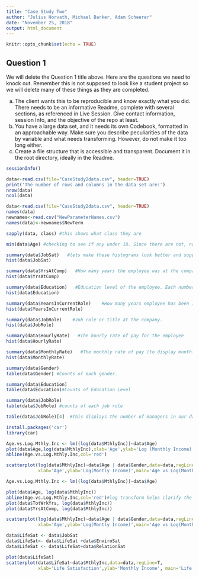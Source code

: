 ---
title: "Case Study Two"
author: "Julius Horvath, Michael Barker, Adam Scheerer"
date: "November 25, 2018"
output: html_document
---

```{r setup, include=FALSE}
knitr::opts_chunk$set(echo = TRUE)
```

## Question 1 

We will delete the Question 1 title above. Here are the questions we need to knock out. Remember this is not supposed to look like a student project so we will delete many of these things as they are completed.

a.	The client wants this to be reproducible and know exactly what you did.  There needs to be an informative Readme, complete with several sections, as referenced in Live Session.  Give contact information, session Info, and the objective of the repo at least.  
b.	You have a large data set, and it needs its own Codebook, formatted in an approachable way.  Make sure you describe peculiarities of the data by variable and what needs transforming.  However, do not make it too long either.
c.	Create a file structure that is accessible and transparent.  Document it in the root directory, ideally in the Readme.

```{r 1A, echo=TRUE}
sessionInfo()

```


```{r 2A, echo=TRUE}
data<-read.csv(file="CaseStudy2data.csv", header=TRUE)
print('The number of rows and columns in the data set are:')
nrow(data)
ncol(data)
```

```{r 2B, echo=TRUE}
data<-read.csv(file="CaseStudy2data.csv", header=TRUE)
names(data)
newnames<-read.csv("NewParameterNames.csv")
names(data)<-newnames$NewTerm
```
```{r 2D, echo=TRUE}
sapply(data, class) #this shows what class they are
```


```{r 3A, echo=TRUE}
min(data$Age) #checking to see if any under 18. Since there are not, no need to remove at this point. 
```
```{r 3B, echo=TRUE}
summary(data$JobSat)   #lets make these histograms look better and supply commentary on them.
hist(data$JobSat)

summary(data$YrsAtComp)   #How many years the employee was at the company.
hist(data$YrsAtComp)

summary(data$Education)   #Education level of the employee. Each number indicates how many years of college they have completed.
hist(data$Education)

summary(data$YearsInCurrentRole)    #How many years employee has been in their current role. 
hist(data$YearsInCurrentRole)

summary(data$JobRole)    #Job role or title at the company.
hist(data$JobRole)

summary(data$HourlyRate)   #The hourly rate of pay for the employee
hist(data$HourlyRate)

summary(data$MonthlyRate)   #The monthly rate of pay (to display monthly income in comparison to hourly pay to show if the employee is less than or more than full time if hourly)
hist(data$MonthlyRate)

```

```{r 3C, echo=TRUE}
summary(data$Gender)
table(data$Gender) #Counts of each gender.

summary(data$Education)
table(data$Education)#Counts of Education Level

summary(data$JobRole)
table(data$JobRole) #counts of each job role
```


```{r 3D, echo=TRUE}
table(data$JobRole)[4]  #This displays the number of managers in our dataset.


```

```{r 4B, echo=TRUE}
install.packages('car')
library(car)

Age.vs.Log.Mthly.Inc <- lm((log(data$MthlyInc))~data$Age)
plot(data$Age,log(data$MthlyInc),xlab='Age',ylab='Log (Monthly Income) ',main='Age vs Log(Monthly Income)')
abline(Age.vs.Log.Mthly.Inc,col='red')

scatterplot(log(data$MthlyInc)~data$Age | data$Gender,data=data,regLine=T,
            xlab='Age',ylab='Log(Montly Income)',main='Age vs Log(Monthly Income)')


```

```{r 4C, echo=TRUE}
Age.vs.Log.Mthly.Inc <- lm((log(data$MthlyInc))~data$Age)

plot(data$Age, log(data$MthlyInc))
abline(Age.vs.Log.Mthly.Inc,col='red')#log transform helps clarify the plots. There appears to be a relationship between age and monthly income, however age is really just a proxy for things like experience or time at a company/in the workforce. plotting those you get a much stronger relationship. 
plot(data$TotWrkYrs, log(data$MthlyInc))
plot(data$YrsAtComp, log(data$MthlyInc))

scatterplot(log(data$MthlyInc)~data$Age | data$Gender,data=data,regLine=T,
            xlab='Age',ylab='Log(Montly Income)',main='Age vs Log(Monthly Income)')
```

```{r 4D, echo=TRUE}
data$LifeSat <- data$JobSat
data$LifeSat<- data$LifeSat +data$EnviroSat
data$LifeSat <- data$LifeSat+data$RelationSat

plot(data$LifeSat)
scatterplot(data$LifeSat~data$MthlyInc,data=data,regLine=T,
            xlab='Life Satisfaction',ylab='Monthly Income', main='Life Satisfaction vs Monthly Income')
```
